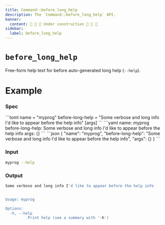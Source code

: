 ```yaml
---
title: Command::before_long_help
description: The `Command::before_long_help` API.
banner:
  content: 🚧 🚧 🚧 Under construction 🚧 🚧 🚧
sidebar:
  label: before_long_help
---
```



# `before_long_help` <LinkButton href="https://docs.rs/clap/latest/clap/struct.Command.html#method.before_long_help" icon="open-book" variant="minimal"></LinkButton>

<Badge text="since 0.1.0" size="small" />

Free-form help text for before auto-generated long help (`--help`).

# Example

### Spec

<Tabs syncKey="format">
  <TabItem label="TOML">
```toml
name = "myprog"
before-long-help = "Some verbose and long info I'd like to appear before the help info"
[args]
```
  </TabItem>
  <TabItem label="YAML">
```yaml
name: myprog
before-long-help: Some verbose and long info I'd like to appear before the help info
args: {}
```
  </TabItem>
  <TabItem label="JSON">
```json
{
  "name": "myprog",
  "before-long-help": "Some verbose and long info I'd like to appear before the help info",
  "args": {}
}
```
  </TabItem>
</Tabs>

### Input

```bash
myprog --help
```

### Output

```bash
Some verbose and long info I'd like to appear before the help info


Usage: myprog

Options:
  -h, --help
          Print help (see a summary with '-h')
```
